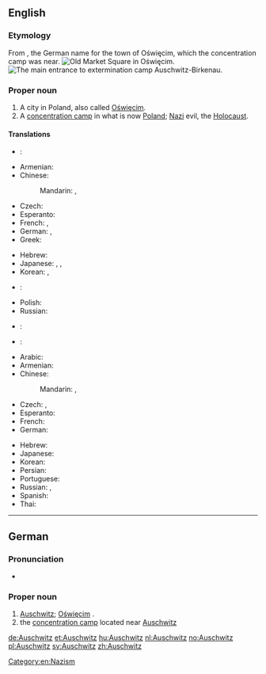 ==English==
{{wikipedia}}

===Etymology===
From {{etyl|de|en}} {{term|Auschwitz|lang=de}}, the German name for the town of Oświęcim, which the concentration camp was near.
[[File:Oswiecim-rynek.jpg|thumb|Old Market Square in [[:w:Oświęcim|Oświęcim]].]]
[[File:Birkenau gate.JPG|thumb|The main entrance to [[:w:Auschwitz concentration camp|extermination camp Auschwitz-Birkenau]].]]

===Proper noun===
{{en-proper noun}}

# A city in Poland, also called [[Oświęcim]].
# A [[concentration camp]] in what is now [[Poland]]; {{non-gloss definition|used metonymically for}} [[Nazi]] evil, the [[Holocaust]].

====Translations====
{{trans-top|city in Poland}}
* {{ttbc|ar}}: {{t|ar|أوشفيتز|m|tr='aushfitz}}
* Armenian: {{t|hy|Օսվենցիմ|tr=Ōsvencʿim|sc=Armn}}
* Chinese:
*: Mandarin: {{t+|cmn|奧斯威辛|sc=Hani}}, {{t|cmn|奥斯威辛|tr=Àosīwēixīn|sc=Hani}}
* Czech: {{t+|cs|Osvětim|m}}
* Esperanto: {{t|eo|Osviecimo}}
* French: {{t|fr|Auschwitz|m}}, {{t|fr|Oświęcim|m}}
* German: {{t+|de|Auschwitz|n}}, {{t+|de|Oświęcim|n}}
* Greek: {{t|el|Οσβιέτσιμ|n|tr=Osviétsim|sc=Grek}}
{{trans-mid}}
* Hebrew: {{t|he|אושוויינצ׳ים|f}}
* Japanese: {{t|ja|アウシュヴィッツ|tr=Aushuvittsu}},  {{t|ja|アウシュビッツ|tr=Aushubittsu}}, {{t|ja|オシフィエンチム|tr=Oshifienchimu}}
* Korean: {{t|ko|아우슈비츠|tr=Ausyubicheu|sc=Hang}}, {{t|ko|오시비엥침|tr=Osibiengchim|sc=Hang}}
* {{ttbc|fa}}: {{t|fa|آشویتس}}
* Polish: {{t+|pl|Oświęcim|m}}
* Russian: {{t|ru|Освенцим|m|tr=Osvéncim}}
* {{ttbc|es}}: {{t|es|Auschwitz|m}}
* {{ttbc|th}}: {{t|th|เอาสชวิทซ์|tr=ao-swí}}
{{trans-bottom}}

{{trans-top|concentration camp}}
* Arabic: {{t|ar|أوشفيتز|m|tr='aushfitz|sc=Arab}}
* Armenian: {{t|hy|Օսվենցիմ|tr=Ōsvencʿim|sc=Armn}}
* Chinese:
*: Mandarin: {{t+|cmn|奧斯威辛|sc=Hani}}, {{t|cmn|奥斯威辛|tr=Àosīwēixīn|sc=Hani}}
* Czech: {{t|cs|Auschwitz|m}}, {{t+|cs|Osvětim|m}}
* Esperanto: {{t|eo|Aŭŝvico}}
* French: {{t|fr|Auschwitz|m}}
* German: {{t+|de|Auschwitz|n}}
{{trans-mid}}
* Hebrew: {{t|he|אושוויץ|m}}
* Japanese: {{t|ja|アウシュヴィッツ|tr=Aushuvittsu}}
* Korean: {{t|ko|아우슈비츠|tr=Ausyubicheu|sc=Hang}}
* Persian: {{t|fa|آشویتس}}
* Portuguese: {{t|pt|Auschwitz|m}}
* Russian: {{t|ru|Освенцим|m|tr=Osvéncim}}, {{t|ru|Аушвиц|m|tr=Áušvic}}
* Spanish: {{t|es|Auschwitz|m}}
* Thai: {{t|th|เอาสชวิทซ์|tr=ao-swí}}
{{trans-bottom}}

[[Category:en:Nazism]]

----

==German==

===Pronunciation===
* {{IPA|/ˈʔaʊ̯ʃvɪts/|lang=de}}

===Proper noun===
{{head|de|proper noun}}

# [[#English|Auschwitz]]; [[Oświęcim]] {{gloss|place}}.
# the [[concentration camp]] located near [[#English|Auschwitz]]

[[de:Auschwitz]]
[[et:Auschwitz]]
[[hu:Auschwitz]]
[[nl:Auschwitz]]
[[no:Auschwitz]]
[[pl:Auschwitz]]
[[sv:Auschwitz]]
[[zh:Auschwitz]]